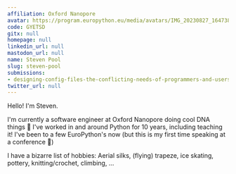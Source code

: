 ```yaml
---
affiliation: Oxford Nanopore
avatar: https://program.europython.eu/media/avatars/IMG_20230827_164738_VIbffcI.jpg
code: GYETSD
gitx: null
homepage: null
linkedin_url: null
mastodon_url: null
name: Steven Pool
slug: steven-pool
submissions:
- designing-config-files-the-conflicting-needs-of-programmers-and-users
twitter_url: null
---
```


Hello! I'm Steven.

I'm currently a software engineer at Oxford Nanopore doing cool DNA things 🧬 I've worked in and around Python for 10 years, including teaching it! I've been to a few EuroPython's now (but this is my first time speaking at a conference 🫣)

I have a bizarre list of hobbies: Aerial silks, (flying) trapeze, ice skating, pottery, knitting/crochet, climbing, ...
